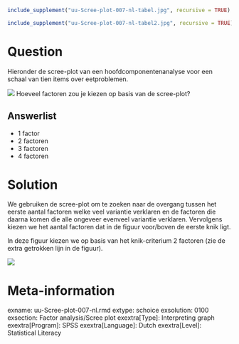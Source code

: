 ```r
include_supplement("uu-Scree-plot-007-nl-tabel.jpg", recursive = TRUE)
```

```r
include_supplement("uu-Scree-plot-007-nl-tabel2.jpg", recursive = TRUE)
```


Question
========
Hieronder de scree-plot van een hoofdcomponentenanalyse voor een schaal van tien items over eetproblemen.

![](uu-Scree-plot-007-nl-tabel.jpg)
Hoeveel factoren zou je kiezen op basis van de scree-plot?  

Answerlist
----------
* 1 factor
* 2 factoren
* 3 factoren
* 4 factoren

Solution
========
  
We gebruiken de scree-plot om te zoeken naar de overgang tussen het eerste aantal factoren welke veel variantie verklaren en de factoren die daarna komen die alle ongeveer evenveel variantie verklaren. Vervolgens kiezen we het aantal factoren dat in de figuur voor/boven de eerste knik ligt. 

In deze figuur kiezen we op basis van het knik-criterium 2 factoren (zie de extra getrokken lijn in de figuur).


![](uu-Scree-plot-007-nl-tabel2.jpg)

Meta-information
================
exname: uu-Scree-plot-007-nl.rmd
extype: schoice
exsolution: 0100
exsection: Factor analysis/Scree plot
exextra[Type]: Interpreting graph
exextra[Program]: SPSS
exextra[Language]: Dutch
exextra[Level]: Statistical Literacy

